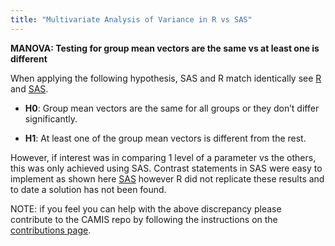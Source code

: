 ```yaml
---
title: "Multivariate Analysis of Variance in R vs SAS"
---
```


**MANOVA: Testing for group mean vectors are the same vs at least one is different**

When applying the following hypothesis, SAS and R match identically see [R](../R/manova.qmd) and [SAS](../SAS/manova.qmd).

-   **H0**: Group mean vectors are the same for all groups or they don't differ significantly.

-   **H1**: At least one of the group mean vectors is different from the rest.

However, if interest was in comparing 1 level of a parameter vs the others, this was only achieved using SAS. Contrast statements in SAS were easy to implement as shown here [SAS](../SAS/manova.qmd) however R did not replicate these results and to date a solution has not been found.

NOTE: if you feel you can help with the above discrepancy please contribute to the CAMIS repo by following the instructions on the [contributions page](../contribution.qmd).
